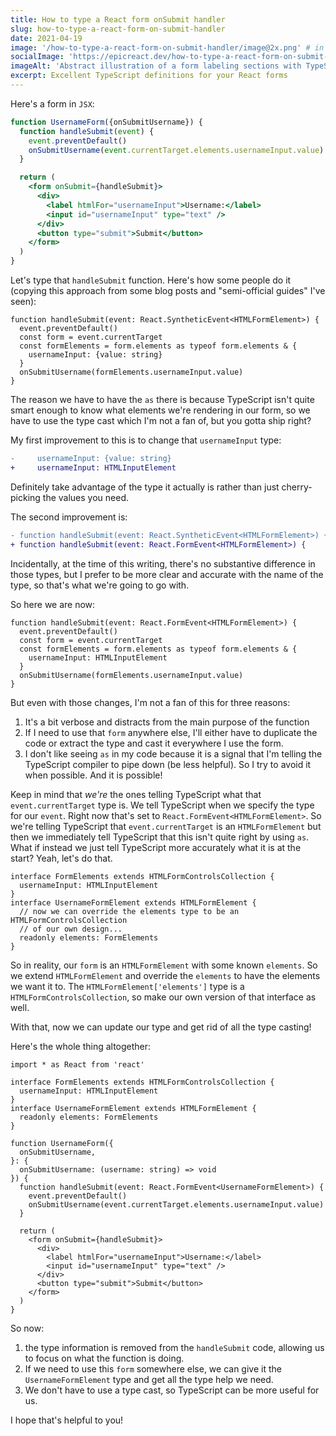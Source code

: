 ```yaml
---
title: How to type a React form onSubmit handler
slug: how-to-type-a-react-form-on-submit-handler
date: 2021-04-19
image: '/how-to-type-a-react-form-on-submit-handler/image@2x.png' # in static folder
socialImage: 'https://epicreact.dev/how-to-type-a-react-form-on-submit-handler/card@2x.png'
imageAlt: 'Abstract illustration of a form labeling sections with TypeScript and React types'
excerpt: Excellent TypeScript definitions for your React forms
---
```


Here's a form in `JSX`:

```jsx
function UsernameForm({onSubmitUsername}) {
  function handleSubmit(event) {
    event.preventDefault()
    onSubmitUsername(event.currentTarget.elements.usernameInput.value)
  }

  return (
    <form onSubmit={handleSubmit}>
      <div>
        <label htmlFor="usernameInput">Username:</label>
        <input id="usernameInput" type="text" />
      </div>
      <button type="submit">Submit</button>
    </form>
  )
}
```

Let's type that `handleSubmit` function. Here's how some people do it (copying
this approach from some blog posts and "semi-official guides" I've seen):

```tsx
function handleSubmit(event: React.SyntheticEvent<HTMLFormElement>) {
  event.preventDefault()
  const form = event.currentTarget
  const formElements = form.elements as typeof form.elements & {
    usernameInput: {value: string}
  }
  onSubmitUsername(formElements.usernameInput.value)
}
```

The reason we have to have the `as` there is because TypeScript isn't quite
smart enough to know what elements we're rendering in our form, so we have to
use the type cast which I'm not a fan of, but you gotta ship right?

My first improvement to this is to change that `usernameInput` type:

```diff
-     usernameInput: {value: string}
+     usernameInput: HTMLInputElement
```

Definitely take advantage of the type it actually is rather than just
cherry-picking the values you need.

The second improvement is:

```diff
- function handleSubmit(event: React.SyntheticEvent<HTMLFormElement>) {
+ function handleSubmit(event: React.FormEvent<HTMLFormElement>) {
```

Incidentally, at the time of this writing, there's no substantive difference in
those types, but I prefer to be more clear and accurate with the name of the
type, so that's what we're going to go with.

So here we are now:

```tsx
function handleSubmit(event: React.FormEvent<HTMLFormElement>) {
  event.preventDefault()
  const form = event.currentTarget
  const formElements = form.elements as typeof form.elements & {
    usernameInput: HTMLInputElement
  }
  onSubmitUsername(formElements.usernameInput.value)
}
```

But even with those changes, I'm not a fan of this for three reasons:

1. It's a bit verbose and distracts from the main purpose of the function
2. If I need to use that `form` anywhere else, I'll either have to duplicate the
   code or extract the type and cast it everywhere I use the form.
3. I don't like seeing `as` in my code because it is a signal that I'm telling
   the TypeScript compiler to pipe down (be less helpful). So I try to avoid it
   when possible. And it is possible!

Keep in mind that _we're_ the ones telling TypeScript what that
`event.currentTarget` type is. We tell TypeScript when we specify the type for
our `event`. Right now that's set to `React.FormEvent<HTMLFormElement>`. So
we're telling TypeScript that `event.currentTarget` is an `HTMLFormElement` but
then we immediately tell TypeScript that this isn't quite right by using `as`.
What if instead we just tell TypeScript more accurately what it is at the start?
Yeah, let's do that.

```tsx
interface FormElements extends HTMLFormControlsCollection {
  usernameInput: HTMLInputElement
}
interface UsernameFormElement extends HTMLFormElement {
  // now we can override the elements type to be an HTMLFormControlsCollection
  // of our own design...
  readonly elements: FormElements
}
```

So in reality, our `form` is an `HTMLFormElement` with some known `elements`. So
we extend `HTMLFormElement` and override the `elements` to have the elements we
want it to. The `HTMLFormElement['elements']` type is a
`HTMLFormControlsCollection`, so make our own version of that interface as well.

With that, now we can update our type and get rid of all the type casting!

Here's the whole thing altogether:

```tsx
import * as React from 'react'

interface FormElements extends HTMLFormControlsCollection {
  usernameInput: HTMLInputElement
}
interface UsernameFormElement extends HTMLFormElement {
  readonly elements: FormElements
}

function UsernameForm({
  onSubmitUsername,
}: {
  onSubmitUsername: (username: string) => void
}) {
  function handleSubmit(event: React.FormEvent<UsernameFormElement>) {
    event.preventDefault()
    onSubmitUsername(event.currentTarget.elements.usernameInput.value)
  }

  return (
    <form onSubmit={handleSubmit}>
      <div>
        <label htmlFor="usernameInput">Username:</label>
        <input id="usernameInput" type="text" />
      </div>
      <button type="submit">Submit</button>
    </form>
  )
}
```

So now:

1. the type information is removed from the `handleSubmit` code, allowing us to
   focus on what the function is doing.
2. If we need to use this `form` somewhere else, we can give it the
   `UsernameFormElement` type and get all the type help we need.
3. We don't have to use a type cast, so TypeScript can be more useful for us.

I hope that's helpful to you!
